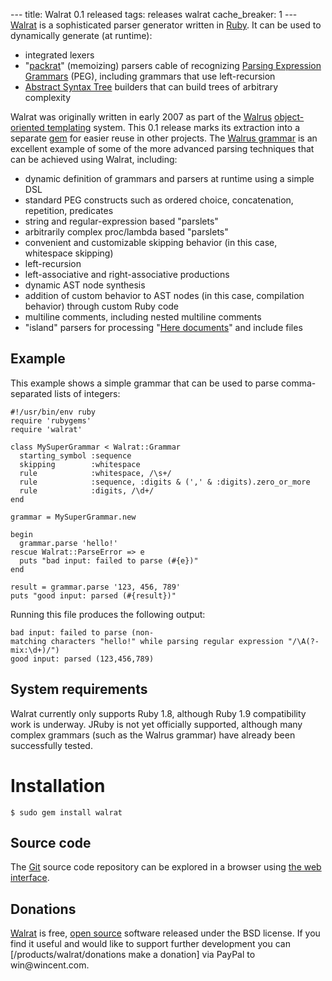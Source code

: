 ---
title: Walrat 0.1 released
tags: releases walrat
cache_breaker: 1
---
[[Walrat]] is a sophisticated parser generator written in [[Ruby]]. It can be used to dynamically generate (at runtime):

* integrated lexers
* "[[packrat]]" (memoizing) parsers cable of recognizing [[Parsing Expression Grammars]] (PEG), including grammars that use left-recursion
* [[Abstract Syntax Tree]] builders that can build trees of arbitrary complexity

Walrat was originally written in early 2007 as part of the [[Walrus]] [[object-oriented templating]] system. This 0.1 release marks its extraction into a separate [[gem]] for easier reuse in other projects. The [http://git.wincent.com/Walrus.git/blob/HEAD:/lib/walrus/grammar.rb Walrus grammar] is an excellent example of some of the more advanced parsing techniques that can be achieved using Walrat, including:

* dynamic definition of grammars and parsers at runtime using a simple DSL
* standard PEG constructs such as ordered choice, concatenation, repetition, predicates
* string and regular-expression based "parslets"
* arbitrarily complex proc/lambda based "parslets"
* convenient and customizable skipping behavior (in this case, whitespace skipping)
* left-recursion
* left-associative and right-associative productions
* dynamic AST node synthesis
* addition of custom behavior to AST nodes (in this case, compilation behavior) through custom Ruby code
* multiline comments, including nested multiline comments
* "island" parsers for processing "[[Here documents]]" and include files

== Example ==

This example shows a simple grammar that can be used to parse comma-separated lists of integers:

<pre lang="ruby">#!/usr/bin/env ruby
require 'rubygems'
require 'walrat'

class MySuperGrammar < Walrat::Grammar
  starting_symbol :sequence
  skipping        :whitespace
  rule            :whitespace, /\s+/
  rule            :sequence, :digits & (',' & :digits).zero_or_more
  rule            :digits, /\d+/
end

grammar = MySuperGrammar.new

begin
  grammar.parse 'hello!'
rescue Walrat::ParseError => e
  puts "bad input: failed to parse (#{e})"
end

result = grammar.parse '123, 456, 789'
puts "good input: parsed (#{result})"</pre>

Running this file produces the following output:

 bad input: failed to parse (non-matching characters "hello!" while parsing regular expression "/\A(?-mix:\d+)/")
 good input: parsed (123,456,789)

== System requirements ==

Walrat currently only supports Ruby 1.8, although Ruby 1.9 compatibility work is underway. JRuby is not yet officially supported, although many complex grammars (such as the Walrus grammar) have already been successfully tested.

= Installation =

<pre lang="shell">$ sudo gem install walrat</pre>

== Source code ==

The [[Git]] source code repository can be explored in a browser using [http://git.wincent.com/walrat.git the web interface].

== Donations ==

[[Walrat]] is free, [[open source]] software released under the BSD license. If you find it useful and would like to support further development you can [/products/walrat/donations make a donation] via PayPal to win@wincent.com.
